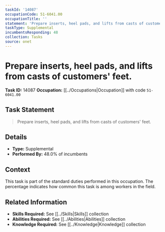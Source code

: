 ```yaml
---
taskId: '14087'
occupationCode: 51-6041.00
occupationTitle: ''
statement: 'Prepare inserts, heel pads, and lifts from casts of customers'' feet.'
taskType: Supplemental
incumbentsResponding: 48
collection: Tasks
source: onet
---
```

# Prepare inserts, heel pads, and lifts from casts of customers' feet.

**Task ID:** 14087
**Occupation:** [[../Occupations|Occupation]] with code `51-6041.00`

## Task Statement

> Prepare inserts, heel pads, and lifts from casts of customers' feet.

## Details

- **Type:** Supplemental
- **Performed By:** 48.0% of incumbents

## Context

This task is part of the standard duties performed in this occupation. The percentage indicates how common this task is among workers in the field.

## Related Information

- **Skills Required:** See [[../Skills|Skills]] collection
- **Abilities Required:** See [[../Abilities|Abilities]] collection
- **Knowledge Required:** See [[../Knowledge|Knowledge]] collection
